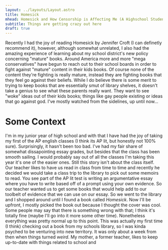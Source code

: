 ```yaml
---
layout: ../layouts/Layout.astro
title: Homesick
mhead: Homesick and How Censorship is Affecting Me (A Highschool Student)
subtitle: Things are getting crazy out here
draft: true
---
```


Recently I had the joy of reading Homesick by Jennifer Croft (I can
definetly recommend it), however, although somewhat unrelated, I also
had the amazing experience of learning about my school district's new
policy concerning "mature" books. Around America more and more "mega 
conservatives" have begun to reach out to their school boards in order 
to fight against "mature" content in their kids books. Of course none of
the content they're fighting is really mature, instead they are fighting
books that they feel go against their beliefs. While I do believe there 
is some merit to trying to keep books that are essentially smut of
library shelves, it doesn't take a genius to see what these parents
really want. They want to see "woke" ideas out of their kids books; 
things like gay people existing or ideas that go against god. I've
mostly watched from the sidelines, up until now...

# Some Context

I'm in my junior year of high school and with that I have had the joy of
taking my first of the AP english classes (I think its AP lit, but 
honestly not 100% sure). Surprisingly, it hasn't been too bad. I've had 
my fair share of somewhat dissapointing essay grades, but besides that 
the class has been smooth sailing. I would probably say out of all the 
classes I'm taking this year it's one of the easier ones. Still this 
story isn't about the class itself. Our teacher likes to have us read 
in class from time to time and recently he decided we would take a class 
trip to the library to pick out some memoirs to read. You see part of 
the AP lit test is writing an argumentative essay where you have to 
write based off of a prompt using your own evidence. So our teacher 
wanted us to get some books that would help add to our toolbelt of 
evidence that we can use on our essay. So we went to the library and I 
shopped around until I found a book called *Homesick*. Now I'll be 
upfront, I mostly picked the book out because I thought the cover was 
cool. Some people may say that there is something wrong with that; I 
think it's totally fine (maybe I'll go into it more some other time). 
Nonetheless everything was pretty normal up to this point. This was 
actually my first time (I think) checking out a book from my schools 
library, so I was kinda psyched to be venturing into new territory. It 
was only about a week from then when things turned *weird*. My mother, 
a former teacher, likes to keep up-to-date with things related to 
school and 
